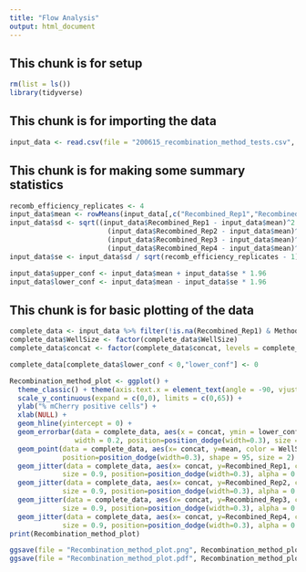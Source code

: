 ```yaml
---
title: "Flow Analysis"
output: html_document
---
```


## This chunk is for setup
```r
rm(list = ls())
library(tidyverse)
```

## This chunk is for importing the data
```r
input_data <- read.csv(file = "200615_recombination_method_tests.csv", header = T)
```

## This chunk is for making some summary statistics
```r
recomb_efficiency_replicates <- 4
input_data$mean <- rowMeans(input_data[,c("Recombined_Rep1","Recombined_Rep2","Recombined_Rep3","Recombined_Rep4")], na.rm = T)
input_data$sd <- sqrt((input_data$Recombined_Rep1 - input_data$mean)^2 + 
                        (input_data$Recombined_Rep2 - input_data$mean)^2 + 
                        (input_data$Recombined_Rep3 - input_data$mean)^2 +
                        (input_data$Recombined_Rep4 - input_data$mean)^2) 
input_data$se <- input_data$sd / sqrt(recomb_efficiency_replicates - 1)

input_data$upper_conf <- input_data$mean + input_data$se * 1.96
input_data$lower_conf <- input_data$mean - input_data$se * 1.96
```

## This chunk is for basic plotting of the data
```r
complete_data <- input_data %>% filter(!is.na(Recombined_Rep1) & Method != "none") %>% mutate(concat = paste("Method: ",Method,"\n","Bxb1: ",Bxb1,sep = ""))
complete_data$WellSize <- factor(complete_data$WellSize)
complete_data$concat <- factor(complete_data$concat, levels = complete_data$concat[c(1,3,2,4)])

complete_data[complete_data$lower_conf < 0,"lower_conf"] <- 0

Recombination_method_plot <- ggplot() + 
  theme_classic() + theme(axis.text.x = element_text(angle = -90, vjust = 0.5)) +
  scale_y_continuous(expand = c(0,0), limits = c(0,65)) +
  ylab("% mCherry positive cells") +
  xlab(NULL) +
  geom_hline(yintercept = 0) + 
  geom_errorbar(data = complete_data, aes(x = concat, ymin = lower_conf, ymax = upper_conf, color = WellSize), 
                width = 0.2, position=position_dodge(width=0.3), size = 0.3 ) +
  geom_point(data = complete_data, aes(x= concat, y=mean, color = WellSize), 
             position=position_dodge(width=0.3), shape = 95, size = 2) +
  geom_jitter(data = complete_data, aes(x= concat, y=Recombined_Rep1, color = WellSize), 
             size = 0.9, position=position_dodge(width=0.3), alpha = 0.4) +
  geom_jitter(data = complete_data, aes(x= concat, y=Recombined_Rep2, color = WellSize), 
             size = 0.9, position=position_dodge(width=0.3), alpha = 0.4) +
  geom_jitter(data = complete_data, aes(x= concat, y=Recombined_Rep3, color = WellSize), 
             size = 0.9, position=position_dodge(width=0.3), alpha = 0.4) +
  geom_jitter(data = complete_data, aes(x= concat, y=Recombined_Rep4, color = WellSize), 
             size = 0.9, position=position_dodge(width=0.3), alpha = 0.4)
print(Recombination_method_plot)

ggsave(file = "Recombination_method_plot.png", Recombination_method_plot, width = 6*1.5, height = 4*1.5, unit = "cm")
ggsave(file = "Recombination_method_plot.pdf", Recombination_method_plot, width = 6*1.5, height = 4*1.5, unit = "cm")
```



